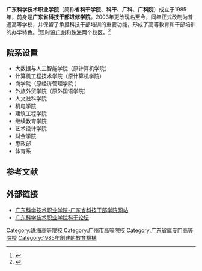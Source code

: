 {{not|广东科技学院|广州科技职业技术大学}}
{{Infobox University
| Name = 广东科学技术职业学院
| EnglishName = Guangdong Polytechnic of Science and Technology
|SealImage = [[File:Guangdong_Institute_of_Science_and_Technology.png|200px]]
|SealInfo  = 廣東科學技術職業學院校徽
| Motto = 厚德、高能、求实、创新
| Established = 1985年
| Type = 普通高等学校
| President = 刘惠坚
| Location = {{CHN}}[[广东省|广东省]][[广州市|广州市]][[天河区|天河区]]科华街351号（广州校区）<br>{{CHN}}[[广东省|广东省]][[珠海市|珠海市]][[金湾区|金湾区]]珠海大道（珠海校区）
| Campus = 
| AreaTotal = 
| Department = 
| Faculty = 
| Student = 约18000人
| Affiliations =
| Colors = 
| Nickname = 科干、广科、广科院
| Mascot =
| Data =
| Website = http://www.gdit.edu.cn/
}}
'''广东科学技术职业学院'''（简称'''省科干学院'''、'''科干'''、'''广科'''、'''广科院'''）成立于1985年，前身是'''广东省科技干部进修学院'''。2003年更改现名至今，同年正式改制为普通高等学校，并保留了承担科技干部培训的重要功能，形成了高等教育和干部培训的办学特色。<ref>{{Cite web |url=http://gaokao.xdf.cn/201307/9521593.html |title=广东科学技术职业学院简介 |accessdate=2014-09-16 |archive-date=2014-09-16 |archive-url=https://web.archive.org/web/20140916060410/http://gaokao.xdf.cn/201307/9521593.html |dead-url=no }}</ref>现时设[[广州|广州]]和[[珠海|珠海]]两个校区。<ref>{{cite web |url=http://zcc.vh3.gdit.edu.cn/kgy/html/general/synopsis/synopsis.htm |title=存档副本 |accessdate=2014-09-16 |deadurl=yes |archiveurl=https://web.archive.org/web/20140916034734/http://zcc.vh3.gdit.edu.cn/kgy/html/general/synopsis/synopsis.htm |archivedate=2014-09-16 }}</ref>

== 院系设置 ==
*大数据与人工智能学院（原计算机学院）
*计算机工程技术学院（原计算机学院）
*商学院（原经济管理学院 ）
*外旅外贸学院（原外国语学院） 
*人文社科学院 
*机电学院 
*建筑工程学院 
*继续教育学院 
*艺术设计学院 
*财金学院 
*思政部 
*体育系

== 参考文献 ==
{{reflist}}

== 外部链接 ==
*[https://web.archive.org/web/20080704063422/http://www.gdit.edu.cn/kgy/index.html 广东科学技术职业学院-广东省科技干部学院网站]
*[http://www.kgbbs.cn/ 广东科学技术职业学院科干论坛] {{Wayback|url=http://www.kgbbs.cn/ |date=20080913131659 }}

{{广州高等院校}}
{{珠海市高等院校}}
{{广东高等院校}}

[[Category:珠海高等院校|Category:珠海高等院校]]
[[Category:广州市高等院校|Category:广州市高等院校]]
[[Category:广东省属专门高等院校|Category:广东省属专门高等院校]]
[[Category:1985年創建的教育機構|Category:1985年創建的教育機構]]
{{大学小作品}}